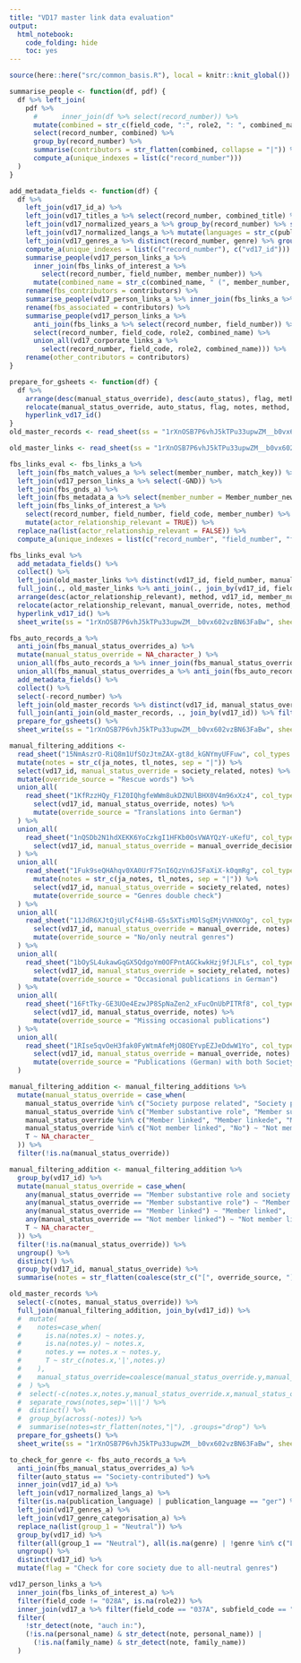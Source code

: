 ```yaml
---
title: "VD17 master link data evaluation"
output:
  html_notebook:
    code_folding: hide
    toc: yes
---
```


```r
source(here::here("src/common_basis.R"), local = knitr::knit_global())

summarise_people <- function(df, pdf) {
  df %>% left_join(
    pdf %>%
      #      inner_join(df %>% select(record_number)) %>%
      mutate(combined = str_c(field_code, ":", role2, ": ", combined_name)) %>%
      select(record_number, combined) %>%
      group_by(record_number) %>%
      summarise(contributors = str_flatten(combined, collapse = "|")) %>%
      compute_a(unique_indexes = list(c("record_number")))
  )
}

add_metadata_fields <- function(df) {
  df %>%
    left_join(vd17_id_a) %>%
    left_join(vd17_titles_a %>% select(record_number, combined_title) %>% group_by(record_number) %>% summarise(combined_title = str_flatten(combined_title, collapse = "|")), join_by(record_number)) %>%
    left_join(vd17_normalized_years_a %>% group_by(record_number) %>% summarise(publication_date = str_flatten(a, collapse = "|"))) %>%
    left_join(vd17_normalized_langs_a %>% mutate(languages = str_c(publication_language, intermediary_language, original_language, sep = "<-")) %>% group_by(record_number) %>% summarize(languages = str_flatten(languages, collapse = "|")), join_by(record_number)) %>%
    left_join(vd17_genres_a %>% distinct(record_number, genre) %>% group_by(record_number) %>% summarize(genre = str_flatten(genre, collapse = "|")), join_by(record_number)) %>%
    compute_a(unique_indexes = list(c("record_number"), c("vd17_id"))) %>%
    summarise_people(vd17_person_links_a %>%
      inner_join(fbs_links_of_interest_a %>%
        select(record_number, field_number, member_number)) %>%
      mutate(combined_name = str_c(combined_name, " (", member_number, ")"))) %>%
    rename(fbs_contributors = contributors) %>%
    summarise_people(vd17_person_links_a %>% inner_join(fbs_links_a %>% anti_join(fbs_links_of_interest_a %>% select(record_number, field_number)) %>% select(record_number, field_number, member_number)) %>% mutate(combined_name = str_c(combined_name, " (", member_number, ")"))) %>%
    rename(fbs_associated = contributors) %>%
    summarise_people(vd17_person_links_a %>%
      anti_join(fbs_links_a %>% select(record_number, field_number)) %>%
      select(record_number, field_code, role2, combined_name) %>%
      union_all(vd17_corporate_links_a %>%
        select(record_number, field_code, role2, combined_name))) %>%
    rename(other_contributors = contributors)
}

prepare_for_gsheets <- function(df) {
  df %>%
    arrange(desc(manual_status_override), desc(auto_status), flag, method, vd17_id) %>%
    relocate(manual_status_override, auto_status, flag, notes, method, vd17_id, fbs_contributors, fbs_associated, other_contributors, combined_title, languages, genre) %>%
    hyperlink_vd17_id()
}
old_master_records <- read_sheet(ss = "1rXnOSB7P6vhJ5kTPu33upwZM__b0vx602vzBN63FaBw", sheet = "VD17 <-> FBS master record data", col_types = "c")
```

```r
old_master_links <- read_sheet(ss = "1rXnOSB7P6vhJ5kTPu33upwZM__b0vx602vzBN63FaBw", sheet = "VD17 <-> FBS master link data", col_types = "c")
```

```r
fbs_links_eval <- fbs_links_a %>%
  left_join(fbs_match_values_a %>% select(member_number, match_key)) %>%
  left_join(vd17_person_links_a %>% select(-GND)) %>%
  left_join(fbs_gnds_a) %>%
  left_join(fbs_metadata_a %>% select(member_number = Member_number_new, First_name_new, Last_name_new, Society_name)) %>%
  left_join(fbs_links_of_interest_a %>%
    select(record_number, field_number, field_code, member_number) %>%
    mutate(actor_relationship_relevant = TRUE)) %>%
  replace_na(list(actor_relationship_relevant = FALSE)) %>%
  compute_a(unique_indexes = list(c("record_number", "field_number", "field_code", "member_number")))
```


```r
fbs_links_eval %>%
  add_metadata_fields() %>%
  collect() %>%
  left_join(old_master_links %>% distinct(vd17_id, field_number, manual_override, notes)) %>%
  full_join(., old_master_links %>% anti_join(., join_by(vd17_id, field_number)) %>% filter(!is.na(notes) | !is.na(manual_override))) %>%
  arrange(desc(actor_relationship_relevant), method, vd17_id, member_number) %>%
  relocate(actor_relationship_relevant, manual_override, notes, method, match_key, vd17_id, title, publication_language, genre, member_number, GND, First_name_new, Last_name_new, Society_name, role, role2, field_code) %>%
  hyperlink_vd17_id() %>%
  sheet_write(ss = "1rXnOSB7P6vhJ5kTPu33upwZM__b0vx602vzBN63FaBw", sheet = "VD17 <-> FBS master link data")
```

```r
fbs_auto_records_a %>%
  anti_join(fbs_manual_status_overrides_a) %>%
  mutate(manual_status_override = NA_character_) %>%
  union_all(fbs_auto_records_a %>% inner_join(fbs_manual_status_overrides_a) %>% mutate(method = str_c(method, "&", "Manual"))) %>%
  union_all(fbs_manual_status_overrides_a %>% anti_join(fbs_auto_records_a) %>% mutate(auto_status = NA_character_, method = "Manual")) %>%
  add_metadata_fields() %>%
  collect() %>%
  select(-record_number) %>%
  left_join(old_master_records %>% distinct(vd17_id, manual_status_override, notes)) %>%
  full_join(anti_join(old_master_records, ., join_by(vd17_id)) %>% filter(!is.na(notes) | !is.na(manual_status_override))) %>%
  prepare_for_gsheets() %>%
  sheet_write(ss = "1rXnOSB7P6vhJ5kTPu33upwZM__b0vx602vzBN63FaBw", sheet = "VD17 <-> FBS master record data")
```

```r
manual_filtering_additions <-
  read_sheet("15NmAszrO-RiQ8m1UfSOzJtmZAX-gt8d_kGNYmyUFFuw", col_types = "c") %>%
  mutate(notes = str_c(ja_notes, tl_notes, sep = "|")) %>%
  select(vd17_id, manual_status_override = society_related, notes) %>%
  mutate(override_source = "Rescue words") %>%
  union_all(
    read_sheet("1KfRzzHQy_F1Z0IQhgfeWWm8ukDZNUlBHX0V4m96xXz4", col_types = "c") %>%
      select(vd17_id, manual_status_override, notes) %>%
      mutate(override_source = "Translations into German")
  ) %>%
  union_all(
    read_sheet("1nQSDb2N1hdXEKK6YoCzkgI1HFKb0OsVWAYQzY-uKefU", col_types = "c") %>%
      select(vd17_id, manual_status_override = manual_override_decision, notes, override_source = source)
  ) %>%
  union_all(
    read_sheet("1Fuk9seQHAhqv0XA0UrF7SnI6QzVn6JSFaXiX-k0qmRg", col_types = "c") %>%
      mutate(notes = str_c(ja_notes, tl_notes, sep = "|")) %>%
      select(vd17_id, manual_status_override = society_related, notes) %>%
      mutate(override_source = "Genres double check")
  ) %>%
  union_all(
    read_sheet("11JdR6XJtQjUlyCf4iHB-G5s5XTisMOlSqEMjVVHNXOg", col_types = "c") %>%
      select(vd17_id, manual_status_override = manual_override, notes) %>%
      mutate(override_source = "No/only neutral genres")
  ) %>%
  union_all(
    read_sheet("1bOySL4ukawGqGX5QdgoYm0OFPntAGCkwkHzj9fJLFLs", col_types = "c") %>%
      select(vd17_id, manual_status_override = society_related, notes) %>%
      mutate(override_source = "Occasional publications in German")
  ) %>%
  union_all(
    read_sheet("16FtTky-GE3UOe4EzwJP8SpNaZen2_xFucOnUbPITRf8", col_types = "c") %>%
      select(vd17_id, manual_status_override, notes) %>%
      mutate(override_source = "Missing occasional publications")
  ) %>%
  union_all(
    read_sheet("1RIse5qvOeH3fak0FyWtmAfeMjO8OEYvpEZJeDdwW1Yo", col_types = "c") %>%
      select(vd17_id, manual_status_override = manual_override, notes) %>%
      mutate(override_source = "Publications (German) with both Society purpose related and unrelated genres")
  )
```

```r
manual_filtering_addition <- manual_filtering_additions %>%
  mutate(manual_status_override = case_when(
    manual_status_override %in% c("Society purpose related", "Society purpose related (not translation)", "Yes", "Society-contributed and society-purpose-related") ~ "Member substantive role and society purpose related",
    manual_status_override %in% c("Member substantive role", "Member substanative role", "Member sustantive role", "Member substantive contributor") ~ "Member substantive role",
    manual_status_override %in% c("Member linked", "Member linkede", "Member linkned", "Member associated", "Society-associated", "The member does not have a substantive role in the publication for our purposes, but there is a valid link to a member", "The member does not have a substantive role in the publication for our purposes, but there is a valid link to a member (mentioned by name)") ~ "Member linked",
    manual_status_override %in% c("Not member linked", "No") ~ "Not member linked",
    T ~ NA_character_
  )) %>%
  filter(!is.na(manual_status_override))

manual_filtering_addition <- manual_filtering_addition %>%
  group_by(vd17_id) %>%
  mutate(manual_status_override = case_when(
    any(manual_status_override == "Member substantive role and society purpose related") ~ "Member substantive role and society purpose related",
    any(manual_status_override == "Member substantive role") ~ "Member substantive role",
    any(manual_status_override == "Member linked") ~ "Member linked",
    any(manual_status_override == "Not member linked") ~ "Not member linked",
    T ~ NA_character_
  )) %>%
  filter(!is.na(manual_status_override)) %>%
  ungroup() %>%
  distinct() %>%
  group_by(vd17_id, manual_status_override) %>%
  summarise(notes = str_flatten(coalesce(str_c("[", override_source, "]: ", notes), str_c("[", override_source, "]")), collapse = "|"), .groups = "drop")
```


```r
old_master_records %>%
  select(-c(notes, manual_status_override)) %>%
  full_join(manual_filtering_addition, join_by(vd17_id)) %>%
  #  mutate(
  #    notes=case_when(
  #      is.na(notes.x) ~ notes.y,
  #      is.na(notes.y) ~ notes.x,
  #      notes.y == notes.x ~ notes.y,
  #      T ~ str_c(notes.x,'|',notes.y)
  #    ),
  #    manual_status_override=coalesce(manual_status_override.y,manual_status_override.x)
  #  ) %>%
  #  select(-c(notes.x,notes.y,manual_status_override.x,manual_status_override.y)) %>%
  #  separate_rows(notes,sep='\\|') %>%
  #  distinct() %>%
  #  group_by(across(-notes)) %>%
  #  summarise(notes=str_flatten(notes,"|"), .groups="drop") %>%
  prepare_for_gsheets() %>%
  sheet_write(ss = "1rXnOSB7P6vhJ5kTPu33upwZM__b0vx602vzBN63FaBw", sheet = "VD17 <-> FBS master record data")
```

```r
to_check_for_genre <- fbs_auto_records_a %>%
  anti_join(fbs_manual_status_overrides_a) %>%
  filter(auto_status == "Society-contributed") %>%
  inner_join(vd17_id_a) %>%
  left_join(vd17_normalized_langs_a) %>%
  filter(is.na(publication_language) | publication_language == "ger") %>%
  left_join(vd17_genres_a) %>%
  left_join(vd17_genre_categorisation_a) %>%
  replace_na(list(group_1 = "Neutral")) %>%
  group_by(vd17_id) %>%
  filter(all(group_1 == "Neutral"), all(is.na(genre) | !genre %in% c("Leichenpredigt", "Leichenpredigtsammlung"))) %>%
  ungroup() %>%
  distinct(vd17_id) %>%
  mutate(flag = "Check for core society due to all-neutral genres")
```

```r
vd17_person_links_a %>%
  inner_join(fbs_links_of_interest_a) %>%
  filter(field_code != "028A", is.na(role2)) %>%
  inner_join(vd17_a %>% filter(field_code == "037A", subfield_code == "a") %>% select(record_number, note = value)) %>%
  filter(
    !str_detect(note, "auch in:"),
    (!is.na(personal_name) & str_detect(note, personal_name)) |
      (!is.na(family_name) & str_detect(note, family_name))
  )
```
